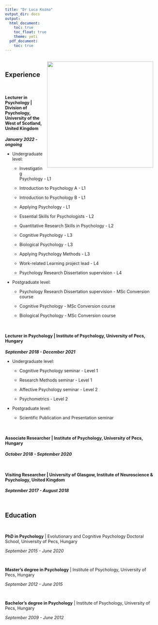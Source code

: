```yaml
---
title: "Dr Luca Kozma"
output_dir: docs
output:
  html_document:
    toc: true
    toc_float: true
    theme: yeti
  pdf_document:
    toc: true
---
```


<img style="float: right; padding: 15px;" src="1.jpg" width = "350">

<br>

## Experience

<br>

#### **Lecturer in Psychology** \| Division of Psychology, University of the West of Scotland, United Kingdom 

***January 2022 - ongoing***

-   Undergraduate level:

    + Investigating Psychology - L1
    
    + Introduction to Psychology A - L1
    
    + Introduction to Psychology B - L1
    
    + Applying Psychology - L1
    
    + Essential Skills for Psychologists - L2
    
    + Quantitative Research Skills in Psychology - L2
    
    + Cognitive Psychology - L3
    
    + Biological Psychology - L3
    
    + Applying Psychology Methods - L3
    
    + Work-related Learning project lead - L4
    
    + Psychology Research Dissertation supervision - L4

-   Postgraduate level:

    + Psychology Research Dissertation supervision - MSc Conversion course
    
    + Cognitive Psychology - MSc Conversion course
    
    + Biological Psychology - MSc Conversion course

<br>

#### **Lecturer in Psychology** \| Institute of Psychology, University of Pecs, Hungary

***September 2018 - December 2021***

-   Undergraduate level:

    -   Cognitive Psychology seminar - Level 1
    
    -   Research Methods seminar - Level 1
    
    -   Affective Psychology seminar - Level 2
    
    -   Psychometrics - Level 2

-   Postgraduate level:

    -   Scientific Publication and Presentation seminar
    
<br>

#### **Associate Researcher** \| Institute of Psychology, University of Pecs, Hungary

***October 2018 - September 2020***

<br>

#### **Visiting Researcher** \| University of Glasgow, Institute of Neuroscience & Psychology, United Kingdom

***September 2017 - August 2018***

<br>

## Education

<br>

**PhD in Psychology** \| Evolutionary and Cognitive Psychology Doctoral School, University of Pecs, Hungary 

*September 2015 - June 2020*

<br>

**Master's degree in Psychology** \| Institute of Psychology, University of Pecs, Hungary

*September 2012 - June 2015*

<br>

**Bachelor's degree in Psychology** \| Institute of Psychology, University of Pecs, Hungary 

*September 2009 - June 2012*